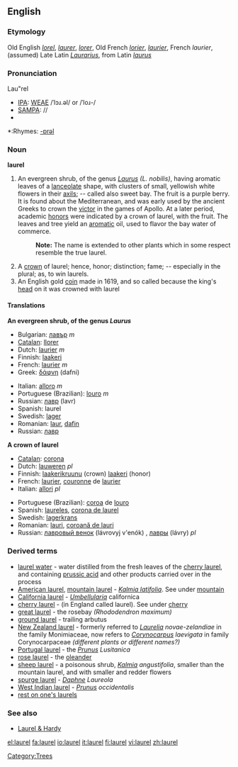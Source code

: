 ==English==

===Etymology===
Old English ''[[lorel]]'', ''[[laurer]]'', ''[[lorer]]'', Old French ''[[lorier]]'', ''[[laurier]]'', French ''laurier'', (assumed) Late Latin ''[[Laurarius]]'', from Latin ''[[laurus]]''

===Pronunciation===
Lau"rel 
*[[IPA]]: [[WEAE]] /ˈlɔɹ.əl/ or /ˈloɹ-/
*[[SAMPA]]: //
*{{audio|en-us-laurel.ogg|Audio (US)}}

*:Rhymes: [[Rhymes:English:-ɒrəl|-ɒrəl]]

===Noun===
'''laurel'''

#An evergreen shrub, of the genus ''[[Laurus]] (L. nobilis)'', having aromatic leaves of a [[lanceolate]] shape, with clusters of small, yellowish white flowers in their [[axils]]; -- called also sweet bay. The fruit is a purple berry. It is found about the Mediterranean, and was early used by the ancient Greeks to crown the [[victor]] in the games of Apollo. At a later period, academic [[honor]]s were indicated by a crown of laurel, with the fruit. The leaves and tree yield an [[aromatic]] oil, used to flavor the bay water of commerce.
#:'''Note:''' The name is extended to other plants which in some respect resemble the true laurel.
#A [[crown]] of laurel; hence, honor; distinction; fame; -- especially in the plural; as, to win laurels.
#An English gold [[coin]] made in 1619, and so called because the king's [[head]] on it was crowned with laurel

====Translations====
'''An evergreen shrub, of the genus ''Laurus'''''
{{top}}
*Bulgarian: [[лавър]] ''m'' 
*[[Catalan]]: [[llorer]] {{m}}
*Dutch: [[laurier]] ''m'' 
*Finnish: [[laakeri]]
*French: [[laurier]] ''m''
*Greek: [[δάφνη]] (dafni)
{{mid}}
*Italian: [[alloro]] ''m''
*Portuguese (Brazilian): [[louro]] ''m''
*Russian: [[лавр]] (lavr) {{m}}
*Spanish: laurel {{m}} 
*Swedish: [[lager]]
*Romanian: [[laur]], [[dafin]] 
*Russian: [[лавр]] 
{{bottom}}

'''A crown of laurel'''
{{top}}
*[[Catalan]]: [[corona]]
*Dutch: [[lauweren]] ''pl'' 
*Finnish: [[laakerikruunu]] (crown) [[laakeri]] (honor)
*French: [[laurier]], [[couronne]] de [[laurier]]
*Italian: [[allori]] {{m}} ''pl''
{{mid}}
*Portuguese (Brazilian): [[coroa]] de [[louro]]
*Spanish: [[laureles]], [[corona de laurel]]
*Swedish: [[lagerkrans]]
*Romanian: [[lauri]], [[coroană de lauri]]
*Russian: [[лавровый венок]] (lávrovyj v'enók) {{m}}, [[лавры]] (lávry) ''pl''
{{bottom}}

===Derived terms===
* [[laurel water]] - water distilled from the fresh leaves of the [[cherry laurel]], and containing [[prussic acid]] and other products carried over in the process
* [[American laurel]], [[mountain laurel]] - ''[[Kalmia latifolia]]''. See under [[mountain]]
* [[California laurel]] - ''[[Umbellularia]]'' californica
* [[cherry laurel]] - (in England called laurel). See under [[cherry]]
* [[great laurel]] - the rosebay ''(Rhododendron maximum)''
* [[ground laurel]] - trailing arbutus
* [[New Zealand laurel]] - formerly referred to ''[[Laurelia]] novae-zelandiae'' in the family Monimiaceae, now refers to ''[[Corynocarpus]] laevigata'' in family Corynocarpaceae ''(different plants or different names?)''
* [[Portugal laurel]] - the ''[[Prunus]] Lusitanica''
* [[rose laurel]] - the [[oleander]]
* [[sheep laurel]] - a poisonous shrub, ''[[Kalmia]] angustifolia'', smaller than the mountain laurel, and with smaller and redder flowers
* [[spurge laurel]] - ''[[Daphne]] Laureola''
* [[West Indian laurel]] - ''[[Prunus]] occidentalis''
* [[rest on one's laurels]]

===See also===
*[[Laurel & Hardy]]

[[Category:Trees]]

[[el:laurel]]
[[fa:laurel]]
[[io:laurel]]
[[it:laurel]]
[[fi:laurel]]
[[vi:laurel]]
[[zh:laurel]]